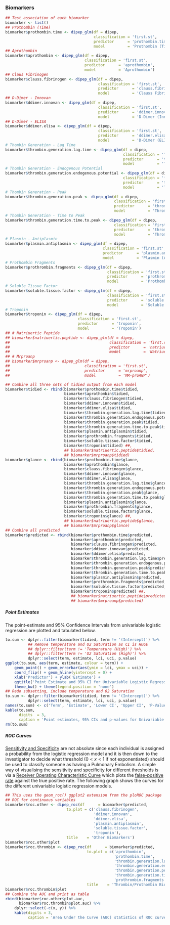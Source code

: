 ### Biomarkers {.tabset .tabset-fade .tabset-pills}

```r
## Test association of each biomarker
biomarker <- list()
## Prothombin (Time)
biomarker$prothombin.time <- dipep_glm(df = dipep,
                                       classification = 'first.st',
                                       predictor      = 'prothombin.time',
                                       model          = 'Prothombin (Time)')
## Aprothombin
biomarker$aprothombin <- dipep_glm(df = dipep,
                                   classification = 'first.st',
                                   predictor      = 'aprothombin',
                                   model          = 'Aprothombin')
## Claus Fibrinogen
biomarker$clauss.fibrinogen <- dipep_glm(df = dipep,
                                         classification = 'first.st',
                                         predictor      = 'clauss.fibrinogen',
                                         model          = 'Clauss Fibrinogen')
## D-Dimer - Innovan
biomarker$ddimer.innovan <- dipep_glm(df = dipep,
                                         classification = 'first.st',
                                         predictor      = 'ddimer.innovan',
                                         model          = 'D-Dimer (Innovan)')
## D-Dimer - ELISA
biomarker$ddimer.elisa <- dipep_glm(df = dipep,
                                         classification = 'first.st',
                                         predictor      = 'ddimer.elisa',
                                         model          = 'D-Dimer (ELISA)')
# Thombin Generation - Lag Time
biomarker$thrombin.generation.lag.time <- dipep_glm(df = dipep,
                                                    classification = 'first.st',
                                                    predictor      = 'thrombin.generation.lag.time',
                                                    model          = 'Thrombin Generation (Lag Time)')
# Thombin Generation - Endogenous Potential
biomarker$thrombin.generation.endogenous.potential <- dipep_glm(df = dipep,
                                                    classification = 'first.st',
                                                    predictor      = 'thrombin.generation.endogenous.potential',
                                                    model          = 'Thrombin Generation (Endogenous Potential)')
# Thombin Generation - Peak
biomarker$thrombin.generation.peak <- dipep_glm(df = dipep,
                                                classification = 'first.st',
                                                predictor      = 'thrombin.generation.peak',
                                                model          = 'Thrombin Generation (Peak)')
# Thombin Generation - Time to Peak
biomarker$thrombin.generation.time.to.peak <- dipep_glm(df = dipep,
                                                classification = 'first.st',
                                                predictor      = 'thrombin.generation.time.to.peak',
                                                model          = 'Thrombin Generation (Time to Peak)')
# Plasmin - Antiplasmin
biomarker$plasmin.antiplasmin <- dipep_glm(df = dipep,
                                           classification = 'first.st',
                                           predictor      = 'plasmin.antiplasmin',
                                           model          = 'Plasmin (Antiplasmin)')
# Prothombin Fragments
biomarker$prothrombin.fragments <- dipep_glm(df = dipep,
                                             classification = 'first.st',
                                             predictor      = 'prothrombin.fragments',
                                             model          = 'Prothombin Fragments')
# Soluble Tissue Factor
biomarker$soluble.tissue.factor <- dipep_glm(df = dipep,
                                             classification = 'first.st',
                                             predictor      = 'soluble.tissue.factor',
                                             model          = 'Soluble Tissue Factor')
# Troponin
biomarker$troponin <- dipep_glm(df = dipep,
                                classification = 'first.st',
                                predictor      = 'troponin',
                                model          = 'Troponin')
## # Natriuertic Peptide
## biomarker$natriuertic.peptide <- dipep_glm(df = dipep,
##                                            classification = 'first.st',
##                                            predictor      = 'natriuertic.peptide',
##                                            model          = 'Natriuertic Peptide')
## # Mrproanp
## biomarker$mrproanp <- dipep_glm(df = dipep,
##                                 classification = 'first.st',
##                                 predictor      = 'mrproanp',
##                                 model          = 'MR-proANP')

## Combine all three sets of tidied output from each model
biomarker$tidied <- rbind(biomarker$prothombin.time$tidied,
                          biomarker$aprothombin$tidied,
                          biomarker$clauss.fibrinogen$tidied,
                          biomarker$ddimer.innovan$tidied,
                          biomarker$ddimer.elisa$tidied,
                          biomarker$thrombin.generation.lag.time$tidied,
                          biomarker$thrombin.generation.endogenous.potential$tidied,
                          biomarker$thrombin.generation.peak$tidied,
                          biomarker$thrombin.generation.time.to.peak$tidied,
                          biomarker$plasmin.antiplasmin$tidied,
                          biomarker$prothrombin.fragments$tidied,
                          biomarker$soluble.tissue.factor$tidied,
                          biomarker$troponin$tidied) ##,
                          ## biomarker$natriuertic.peptide$tidied,
                          ## biomarker$mrproanp$tidied)
biomarker$glance <- rbind(biomarker$prothombin.time$glance,
                          biomarker$aprothombin$glance,
                          biomarker$clauss.fibrinogen$glance,
                          biomarker$ddimer.innovan$glance,
                          biomarker$ddimer.elisa$glance,
                          biomarker$thrombin.generation.lag.time$glance,
                          biomarker$thrombin.generation.endogenous.potential$glance,
                          biomarker$thrombin.generation.peak$glance,
                          biomarker$thrombin.generation.time.to.peak$glance,
                          biomarker$plasmin.antiplasmin$glance,
                          biomarker$prothrombin.fragments$glance,
                          biomarker$soluble.tissue.factor$glance,
                          biomarker$troponin$glance) ##,
                          ## biomarker$natriuertic.peptide$glance,
                          ## biomarker$mrproanp$glance)
## Combine all predicted
biomarker$predicted <- rbind(biomarker$prothombin.time$predicted,
                             biomarker$aprothombin$predicted,
                             biomarker$clauss.fibrinogen$predicted,
                             biomarker$ddimer.innovan$predicted,
                             biomarker$ddimer.elisa$predicted,
                             biomarker$thrombin.generation.lag.time$predicted,
                             biomarker$thrombin.generation.endogenous.potential$predicted,
                             biomarker$thrombin.generation.peak$predicted,
                             biomarker$thrombin.generation.time.to.peak$predicted,
                             biomarker$plasmin.antiplasmin$predicted,
                             biomarker$prothrombin.fragments$predicted,
                             biomarker$soluble.tissue.factor$predicted,
                             biomarker$troponin$predicted) ##,
                             ## biomarker$natriuertic.peptide$predicted,
                             ## biomarker$mrproanp$predicted)


```

##### Point Estimates

The point-estimate and 95% Confidence Intervals from univariable logistic regression are plotted and tabulated below.

```r
to.sum <- dplyr::filter(biomarker$tidied, term != '(Intercept)') %>%
          ## Remove temperature and O2 Saturation as CI is HUGE
          ## dplyr::filter(term != 'Temperature (High)') %>%
          ## dplyr::filter(term != 'O2 Saturation (High)') %>%
          dplyr::select(term, estimate, lci, uci, p.value)
ggplot(to.sum, aes(term, estimate, colour = term)) +
    geom_point() + geom_errorbar(aes(ymin = lci, ymax = uci)) +
    coord_flip() + geom_hline(yintercept = 0) +
    xlab('Predictor') + ylab('Estimate') +
    ggtitle('Point Estimate and 95% CI for Univariable Logistic Regression of Biomarkers') +
    theme_bw() + theme(legend.position = 'none')
## Redo subsetting, include temperature and O2 Saturation
to.sum <- dplyr::filter(biomarker$tidied, term != '(Intercept)') %>%
          dplyr::select(term, estimate, lci, uci, p.value)
names(to.sum) <- c('Term', 'Estimate', 'Lower CI', 'Upper CI', 'P-Value')
kable(to.sum,
      digits  = 3,
      caption = 'Point estimates, 95% CIs and p-values for Univariable Regression')
rm(to.sum)

```

##### ROC Curves

[Sensitivity and Specificity](https://en.wikipedia.org/wiki/Sensitivity_and_specificity) are not absolute since each individual is assigned a probability from the logistic regression model and it is then down to the investigator to decide what threshold ($0 < x < 1$ if not exponentiated) should be used to classify someone as having a Pulmonary Embolism.  A simple way of visualising the sensitivity and specificity for different thresholds is via a [Receiver Operating Characteristic Curve](https://en.wikipedia.org/wiki/Receiver_operating_characteristic) which plots the [false-positive rate](https://en.wikipedia.org/wiki/False_positive_rate) against the true positive rate.  The following graph shows the curves for the different univariable logistic regression models.

```r
## This uses the geom_roc() ggplot2 extension from the ploROC package
## ROC for continuous variables
biomarker$roc.other <- dipep_roc(df      = biomarker$predicted,
                           to.plot = c('clauss.fibrinogen',
                                       'ddimer.innovan',
                                       'ddimer.elisa',
                                       'plasmin.antiplasmin',
                                       'soluble.tissue.factor',
                                       'troponin'),
                           title    = 'Other Biomarkers')
biomarker$roc.other$plot
biomarker$roc.thrombin <- dipep_roc(df      = biomarker$predicted,
                                    to.plot = c('aprothombin',
                                                'prothombin.time',
                                                'thrombin.generation.lag.time',
                                                'thrombin.generation.endogenous.potential',
                                                'thrombin.generation.peak',
                                                'thrombin.generation.time.to.peak',
                                                'prothrombin.fragments'),
                                    title    = 'Thrombin/Prothombin Biomarkers')
biomarker$roc.thrombin$plot
## Combine the AUC and print as table
rbind(biomarker$roc.other$plot.auc,
      biomarker$roc.thrombin$plot.auc) %>%
    dplyr::select(-c(x, y)) %>%
    kable(digits = 3,
          caption = 'Area Under the Curve (AUC) statistics of ROC curves for Biomarkers')

```
